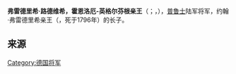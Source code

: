 {{Infobox noble
| name         = 弗雷德里希·路德维希
| title        = 霍恩洛厄-英格爾芬根親王
| image        = 1746 Friedrich Ludwig.jpg
| caption      = 
| birth_date   = {{birth date|1746|1|31}}
| birth_place  = {{flag|Holy Roman Empire}}[[施瓦本|施瓦本]][[英格爾芬根|英格爾芬根]]
| death_date   = {{death date and age|1818|2|15|1746|1|31|df=y}}
| death_place  = [[File:Flag_of_Upper_Silesia.svg|24px]] [[上西里西亞|上西里西亞]]{{link-de|斯拉文茨|Sławięcice}}
| noble family = [[霍恩洛厄家族|霍恩洛厄-英格爾芬根家族]]
| spouse       = Countess Amalie von Hoym
| issue        = {{le|奧古斯特，霍恩洛厄-厄林根王子|August, Prince of Hohenlohe-Öhringen}}<br>[[阿道夫·祖·霍恩洛厄-英格爾芬根親王|阿道夫·祖·霍恩洛厄-英格爾芬根親王]]
}}
'''弗雷德里希·路德维希，霍恩洛厄-英格尔芬根亲王'''（{{lang-en|'''Frederick Louis, Prince of Hohenlohe-Ingelfingen'''}}；{{lang-de|'''Friedrich Ludwig Fürst zu Hohenlohe-Ingelfingen'''}}，{{bd|1746年|1月31日|1818年|2月15日}}），[[普鲁士|普鲁士]]陆军将军，约翰·弗雷德里希亲王（{{lang-de|Johann Friedrich}}，死于1796年）的长子。

== 来源 ==
{{1911}}

{{法國大革命}}
{{Napoleonic Wars}}
{{Authority control}}
[[Category:德国将军|Category:德国将军]]